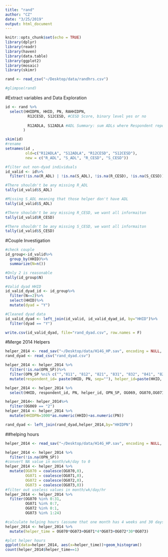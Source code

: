 ```yaml
---
title: "rand"
author: "CZ"
date: "3/25/2019"
output: html_document
---
```


```r
knitr::opts_chunk$set(echo = TRUE)
library(dplyr)
library(readr)
library(haven)
library(data.table)
library(ggplot2)
library(mosaic)
library(skimr)
```

```r
rand <- read_csv("~/Desktop/data/randhrs.csv")

#glimpse(rand)

```


#Extract variables and Data Exploration
```r
id <- rand %>%
  select(HHIDPN, HHID, PN, RAHHIDPN,
          R12CESD, S12CESD, #CESD Score, binary level yes or no
         
          R12ADLA, S12ADLA #ADL Summary: sum ADLs where Respondent reports any difficulty
        )

skim(id)
#rename
setnames(id ,
         old=c("R12ADLA", "S12ADLA", "R12CESD", "S12CESD"),
         new = c("R_ADL", "S_ADL", "R_CESD", "S_CESD"))

#filter out non-dyad individuals
id_valid <- id%>%
  filter(!is.na(R_ADL) | !is.na(S_ADL), !is.na(R_CESD), !is.na(S_CESD))

#There shouldn't be any missing R_ADL
tally(id_valid$S_ADL)

#Missing S_ADL meaning that those helper don't have ADL
tally(id_valid$S_ADL)

#There shouldn't be any missing R_CESD, we want all informaiton
tally(id_valid$R_CESD)

#There shouldn't be any missing S_CESD, we want all informaiton
tally(id_valid$S_CESD)

```

#Couple Investigation
```r
#check couple
id_group<-id_valid%>%
  group_by(HHID)%>%
  summarize(N=n())

#Only 2 is reasonable
tally(id_group$N)

#Valid dyad HHID 
id_valid_dyad_id <- id_group%>%
  filter(N==2)%>%
  select(HHID)%>%
  mutate(dyad = "Y")

#Cleaned dyad data
id_valid_dyad <- left_join(id_valid, id_valid_dyad_id, by="HHID")%>%
  filter(dyad == "Y")

write.csv(id_valid_dyad, file="rand_dyad.csv", row.names = F)
```

#Merge 2014 Helpers 
```r
helper_2014 <- read_sav("~/Desktop/data/H14G_HP.sav", encoding = NULL, user_na = FALSE)
rand_dyad <- read_csv("rand_dyad.csv")
```


```r
helper_2014 <- helper_2014 %>%
  filter(!is.na(OPN_SP))%>%
  filter(OPN_SP %ni% c("","811", "812", "821", "831", "832", "841", "822"))%>%
  mutate(respondent_id= paste(HHID, PN, sep=""), helper_id=paste(HHID, OPN_SP, sep=""))
```

```r
helper_2014 <- helper_2014 %>%
  select(HHID, respondent_id, PN, helper_id, OPN_SP, OG069, OG070,OG071,OG072,OG073)

helper_2014<- helper_2014%>%
  filter(OG069 == "2")
helper_2014 <- helper_2014 %>%
  mutate(HHIDPN=1000*as.numeric(HHID)+as.numeric(PN))

rand_dyad <- left_join(rand_dyad,helper_2014,by="HHIDPN")
```

##helping hours 
```r
helper_2014 <- read_sav("~/Desktop/data/H14G_HP.sav", encoding = NULL, user_na = FALSE)

```

```r
helper_2014 <- helper_2014 %>%
  filter(!is.na(OPN_SP))
#convert NA value in month/wk/day to 0 
helper_2014 <- helper_2014 %>%
  mutate(OG070 = coalesce(OG070,0),
         OG071 = coalesce(OG071,0),
         OG072 = coalesce(OG072,0),
         OG073 = coalesce(OG073,0))
#filter out useless values in month/wk/day/hr
helper_2014 <- helper_2014 %>%
  filter(OG070 %in% 0:31,
         OG071 %in% 0:7,
         OG072 %in% 0:1,
         OG073 %in% 1:24)

#calculate helping hours (assume that one month has 4 weeks and 30 days)
helper_2014 <- helper_2014 %>%
  mutate(helper_time = OG070*OG073+OG071*4*OG073+OG072*30*OG073)

#plot helper hours
ggplot(data=helper_2014, aes(x=helper_time))+geom_histogram()
count(helper_2014$helper_time==1)
```


